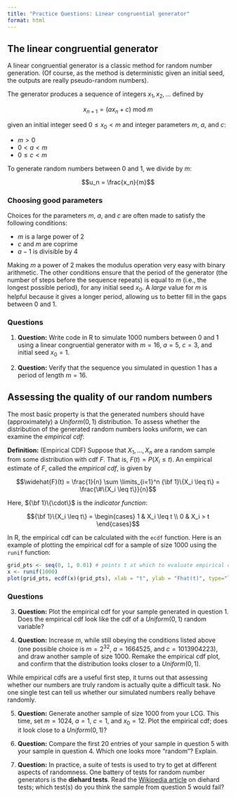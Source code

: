 ```yaml
---
title: "Practice Questions: Linear congruential generator"
format: html
---
```


## The linear congruential generator

A linear congruential generator is a classic method for random number generation. (Of course, as the method is deterministic given an initial seed, the outputs are really pseudo-random numbers).

The generator produces a sequence of integers $x_1, x_2, ...$ defined by

$$x_{n+1} = (ax_n + c) \ \text{mod} \ m$$

given an initial integer seed $0 \leq x_0 < m$ and integer parameters $m$, $a$, and $c$:

* $m > 0$
* $0 < a < m$
* $0 \leq c < m$

To generate random numbers between $0$ and $1$, we divide by $m$: 

$$u_n = \frac{x_n}{m}$$

### Choosing good parameters

Choices for the parameters $m$, $a$, and $c$ are often made to satisfy the following conditions:

* $m$ is a large power of 2
* $c$ and $m$ are coprime
* $a - 1$ is divisible by 4

Making $m$ a power of 2 makes the modulus operation very easy with binary arithmetic. The other conditions ensure that the period of the generator (the number of steps before the sequence repeats) is equal to $m$ (i.e., the longest possible period), for any initial seed $x_0$. A *large* value for $m$ is helpful because it gives a longer period, allowing us to better fill in the gaps between $0$ and $1$.

### Questions

1. **Question:** Write code in R to simulate 1000 numbers between 0 and 1 using a linear congruential generator with $m = 16$, $a = 5$, $c = 3$, and initial seed $x_0 = 1$.

2. **Question:** Verify that the sequence you simulated in question 1 has a period of length $m = 16$.

## Assessing the quality of our random numbers

The most basic property is that the generated numbers should have (approximately) a $Uniform(0, 1)$ distribution. To assess whether the distribution of the generated random numbers looks uniform, we can examine the *empirical cdf*:

**Definition:** (Empirical CDF) Suppose that $X_1,...,X_n$ are a random sample from some distribution with cdf $F$. That is, $F(t) = P(X_i \leq t)$. An empirical estimate of $F$, called the *empirical cdf*, is given by

$$\widehat{F}(t) = \frac{1}{n} \sum \limits_{i=1}^n {\bf 1}\{X_i \leq t\} = \frac{\#\{X_i \leq t\}}{n}$$

Here, ${\bf 1}\{\cdot\}$ is the *indicator function*:

$${\bf 1}\{X_i \leq t\} = \begin{cases} 1 & X_i \leq t \\ 0 & X_i > t  \end{cases}$$

In R, the empirical cdf can be calculated with the `ecdf` function. Here is an example of plotting the empirical cdf for a sample of size 1000 using the `runif` function:

```r
grid_pts <- seq(0, 1, 0.01) # points t at which to evaluate empirical cdf
x <- runif(1000)
plot(grid_pts, ecdf(x)(grid_pts), xlab = "t", ylab = "Fhat(t)", type="l")
```

### Questions

3. **Question:** Plot the empirical cdf for your sample generated in question 1. Does the empirical cdf look like the cdf of a $Uniform(0, 1)$ random variable?

4. **Question:** Increase $m$, while still obeying the conditions listed above (one possible choice is $m =2^{32}$, $a = 1664525$, and $c = 1013904223$), and draw another sample of size 1000. Remake the empirical cdf plot, and confirm that the distribution looks closer to a $Uniform(0, 1)$.

While empirical cdfs are a useful first step, it turns out that assessing whether our numbers are truly random is actually quite a difficult task. No one single test can tell us whether our simulated numbers really behave randomly.

5. **Question:** Generate another sample of size 1000 from your LCG. This time, set $m = 1024$, $a = 1$, $c = 1$, and $x_0 = 12$. Plot the empirical cdf; does it look close to a $Uniform(0, 1)$?

6. **Question:** Compare the first 20 entries of your sample in question 5 with your sample in question 4. Which one looks more "random"? Explain.


7. **Question:** In practice, a suite of tests is used to try to get at different aspects of randomness. One battery of tests for random number generators is the **diehard tests**. Read the [Wikipedia article](https://en.wikipedia.org/wiki/Diehard_tests) on diehard tests; which test(s) do you think the sample from question 5 would fail?


